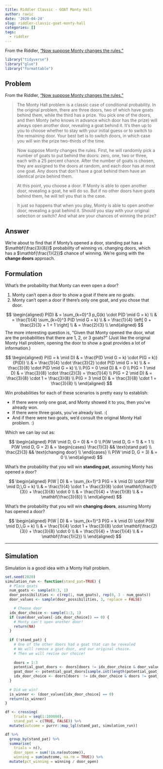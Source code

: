 ```yaml
---
title: Riddler Classic - GOAT Monty Hall
author: ravic
date: '2020-04-24'
slug: riddler-classic-goat-monty-hall
categories: []
tags:
  - riddler
---
```


From the Riddler, ["Now suppose Monty changes the rules."](https://fivethirtyeight.com/features/can-you-beat-the-goat-monty-hall-problem/)

<!--more-->

```r
library("tidyverse")
library("glue")
library("formattable")
```

## Problem

From the Riddler, ["Now suppose Monty changes the rules."](https://fivethirtyeight.com/features/can-you-beat-the-goat-monty-hall-problem/)

> The Monty Hall problem is a classic case of conditional probability. In the original problem, there are three doors, two of which have goats behind them, while the third has a prize. You pick one of the doors, and then Monty (who knows in advance which door has the prize) will always open another door, revealing a goat behind it. It’s then up to you to choose whether to stay with your initial guess or to switch to the remaining door. Your best bet is to switch doors, in which case you will win the prize two-thirds of the time.

> Now suppose Monty changes the rules. First, he will randomly pick a number of goats to put behind the doors: zero, one, two or three, each with a 25 percent chance. After the number of goats is chosen, they are assigned to the doors at random, and each door has at most one goat. Any doors that don’t have a goat behind them have an identical prize behind them.

> At this point, you choose a door. If Monty is able to open another door, revealing a goat, he will do so. But if no other doors have goats behind them, he will tell you that is the case.

> It just so happens that when you play, Monty is able to open another door, revealing a goat behind it. Should you stay with your original selection or switch? And what are your chances of winning the prize?

## Answer
We're about to find that if Monty's opened a door, standing pat has a $\mathbf{\frac{3}{8}}$
probability of winning vs. changing doors, which has a $\mathbf{\frac{1}{2}}$ chance of 
winning. We're going with the **change doors** approach.


## Formulation

What's the probability that Monty can even open a door?

1.  Monty can't open a door to show a goat if there are no goats.
2.  Monty can't open a door if there's only one goat, and you chose that door.

$$
\begin{aligned}
P(D) & = \sum_{k=0}^3 p_G(k) \cdot P(D \mid G = k) \\
& = \frac{1}{4} \sum_{k=0}^3 P(D \mid G = k) \\
& = \frac{1}{4} \left[ 0 + \frac{2}{3} + 1 + 1 \right] \\
& = \frac{2}{3} \\
\end{aligned}
$$
The more interesting question is, "Given that Monty opened the door, what are 
the probabilities that there are 1, 2, or 3 goats?" (Just like the original 
Monty Hall problem, opening the door to show a goat provides a lot of 
information.)

$$
\begin{aligned}
P(G = k \mid D) & = \frac{P(D \mid G = k) \cdot P(G = k)}{P(D)} \\
& = \frac{1}{4} \cdot \frac{3}{2} \cdot P(D \mid G = k) \\
& = \frac{3}{8} \cdot P(D \mid G = k) \\
\\
P(G = 0 \mid D) & = 0 \\
P(G = 1 \mid D) & = \frac{3}{8} \cdot \frac{2}{3} = \frac{1}{4} \\
P(G = 2 \mid D) & = \frac{3}{8} \cdot 1  = \frac{3}{8} \\
P(G = 3 \mid D) & = \frac{3}{8} \cdot 1  = \frac{3}{8} \\
\end{aligned}
$$

Win probabilities for each of these scenarios is pretty easy to establish:

* If there were only one goat, and Monty showed it to you, then you've already won. 
* If there were three goats, you've already lost. :(
* And if there were two goats, we'd consult the original Monty Hall problem. :)  

Which we can lay out as:  

$$
\begin{aligned}
P(W \mid D, G = 0)  & = 0 \\
P(W \mid D, G = 1)  & = 1 \\
P(W \mid D, G = 2)  & = \begin{cases}
  \frac{1}{3} && \text{stand pat} \\
  \frac{2}{3} && \text{changing door} \\
  \end{cases} \\
P(W \mid D, G = 3)  & = 0 \\
\end{aligned}
$$



What's the probability that you will win **standing pat**, assuming Monty has opened a door?

$$
\begin{aligned}
P(W | D) & = \sum_{k=1}^3 P(G = k \mid D) \cdot P(W \mid D,\,G = k)  \\
& = \frac{1}{4} \cdot 1 + \frac{3}{8} \cdot \mathbf{\frac{1}{3}} + \frac{3}{8} \cdot 0 \\
& = \frac{1}{4} + \frac{1}{8}  \\
& = \mathbf{\frac{3}{8}} \\
\end{aligned}
$$

What's the probability that you will win **changing doors**, assuming Monty has opened a door?

$$
\begin{aligned}
P(W | D) & = \sum_{k=1}^3 P(G = k \mid D) \cdot P(W \mid D,\,G = k)  \\
& = \frac{1}{4} \cdot 1 + \frac{3}{8} \cdot \mathbf{\frac{2}{3}} + \frac{3}{8} \cdot 0 \\
& = \frac{1}{4} + \frac{1}{4}  \\
& = \mathbf{\frac{1}{2}} \\
\end{aligned}
$$


---

## Simulation

Simulation is a good idea with a Monty Hall problem.

```r
set.seed(2020)
simulation_run <- function(stand_pat=TRUE) {
  # Place goats
  num_goats <- sample(0:3, 1)
  door_possibilities <- c(rep(1, num_goats), rep(0, 3 - num_goats))
  door_values <- sample(door_possibilities, 3, replace = FALSE)

    # Choose door
  idx_door_choice <- sample(1:3, 1)
  if (sum(door_values[-idx_door_choice]) == 0) {
    # Monty can't open another door!
    return(NA)
  }
  
  if (!stand_pat) {
    # One of the other doors had a goat that can be revealed
    # We will remove a goat-door, and our original choice.
    # Then we will revise our choice!
    
    doors = 1:3
    potential_goat_doors <- doors[doors != idx_door_choice & door_values[doors] == 1]
    goat_door <- potential_goat_doors[sample.int(length(potential_goat_doors), 1)]
    idx_door_choice <- doors[doors  != idx_door_choice & doors != goat_door]
  }
  
  # Did we win?
  is_winner <- (door_values[idx_door_choice] == 0)
  return(is_winner)
}

df <- crossing(
    trials = seq(1:100000),
    stand_pat = c(TRUE, FALSE)) %>%
  mutate(outcome = purrr::map_lgl(stand_pat, simulation_run))

df %>%
  group_by(stand_pat) %>%
  summarise(
    trials = n(), 
    door_open = sum(!is.na(outcome)),
    winning = sum(outcome, na.rm = TRUE)) %>%
  mutate(pct_winning = winning / door_open)
```
